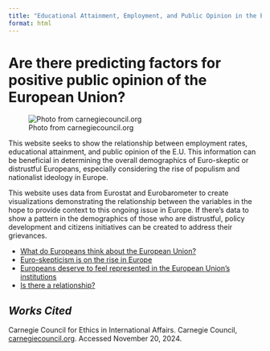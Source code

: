 ```yaml
---
title: "Educational Attainment, Employment, and Public Opinion in the EU: An interdisciplinary analysis"
format: html
---
```


# Are there predicting factors for positive public opinion of the European Union?

![Photo from carnegiecouncil.org](eurosceptic.jpg)

This website seeks to show the relationship between employment rates, educational attainment, and public opinion of the E.U. This information can be beneficial in determining the overall demographics of Euro-skeptic or distrustful Europeans, especially considering the rise of populism and nationalist ideology in Europe.

This website uses data from Eurostat and Eurobarometer to create visualizations demonstrating the relationship between the variables in the hope to provide context to this ongoing issue in Europe. If there's data to show a pattern in the demographics of those who are distrustful, policy development and citizens initiatives can be created to address their grievances.

-   [What do Europeans think about the European Union?](page1.html)
-   [Euro-skepticism is on the rise in Europe](page2.html)
-   [Europeans deserve to feel represented in the European Union's institutions](page3.html)
-   [Is there a relationship?](finalpage.html)

## *Works Cited*

Carnegie Council for Ethics in International Affairs. Carnegie Council, [carnegiecouncil.org](https://carnegiecouncil.org). Accessed November 20, 2024.
